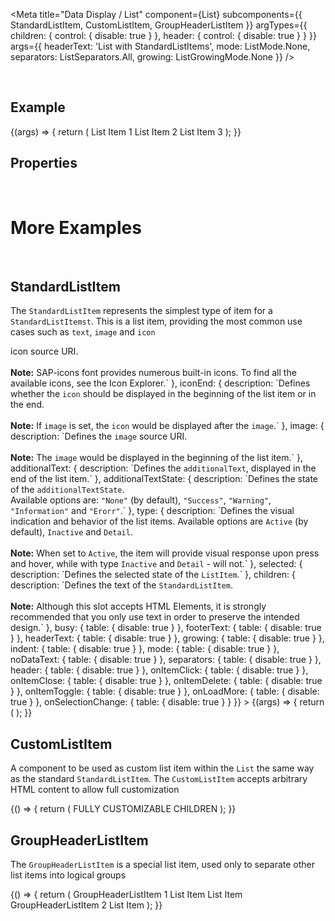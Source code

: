 
<Meta
  title="Data Display / List"
  component={List}
  subcomponents={{ StandardListItem, CustomListItem, GroupHeaderListItem }}
  argTypes={{
    children: { control: { disable: true } },
    header: { control: { disable: true } }
  }}
  args={{
    headerText: 'List with StandardListItems',
    mode: ListMode.None,
    separators: ListSeparators.All,
    growing: ListGrowingMode.None
  }}
/>

<DocsHeader />

<br />

## Example

<Canvas>
  <Story name="Default">
    {(args) => {
      return (
        <List {...args}>
          <StandardListItem additionalText={'3'}>List Item 1</StandardListItem>
          <StandardListItem additionalText={'2'}>List Item 2</StandardListItem>
          <StandardListItem additionalText={'1'}>List Item 3</StandardListItem>
        </List>
      );
    }}
  </Story>
</Canvas>

## Properties

<ArgsTable story="Default" />

<br />

# More Examples

<br />

## StandardListItem

The <code>StandardListItem</code> represents the simplest type of item for a <code>StandardListItemst</code>. This is a
list item, providing the most common use cases such as <code>text</code>, <code>image</code> and <code>icon</code>

<Canvas>
  <Story
    name="with StandardListItem"
    args={{
      description: 'StandardListItem',
      icon: 'employee',
      iconEnd: false,
      image: '',
      additionalText: 'info',
      additionalTextState: ValueState.None,
      type: ListItemType.Active,
      selected: false,
      children: 'List Item'
    }}
    argTypes={{
      description: { description: `Defines the description displayed right under the item text, if such is present.` },
      icon: {
        description: `Defines the <code>icon</code> source URI. <br><br> <b>Note:</b> SAP-icons font provides numerous built-in icons. To find all the available icons, see the <ui5-link target="_blank" href="https://openui5.hana.ondemand.com/test-resources/sap/m/demokit/iconExplorer/webapp/index.html" class="api-table-content-cell-link">Icon Explorer</ui5-link>.`
      },
      iconEnd: {
        description: `Defines whether the <code>icon</code> should be displayed in the beginning of the list item or in the end. <br><br> <b>Note:</b> If <code>image</code> is set, the <code>icon</code> would be displayed after the <code>image</code>.`
      },
      image: {
        description: `Defines the <code>image</code> source URI. <br><br> <b>Note:</b> The <code>image</code> would be displayed in the beginning of the list item.`
      },
      additionalText: {
        description: `Defines the <code>additionalText</code>, displayed in the end of the list item.`
      },
      additionalTextState: {
        description: `Defines the state of the <code>additionalTextState</code>. <br> Available options are: <code>"None"</code> (by default), <code>"Success"</code>, <code>"Warning"</code>, <code>"Information"</code> and <code>"Erorr"</code>.`
      },
      type: {
        description: `Defines the visual indication and behavior of the list items. Available options are <code>Active</code> (by default), <code>Inactive</code> and <code>Detail</code>. <br><br> <b>Note:</b> When set to <code>Active</code>, the item will provide visual response upon press and hover, while with type <code>Inactive</code> and <code>Detail</code> - will not.`
      },
      selected: { description: `Defines the selected state of the <code>ListItem</code>.` },
      children: {
        description: `Defines the text of the <code>StandardListItem</code>. <br><br> <b>Note:</b> Аlthough this slot accepts HTML Elements, it is strongly recommended that you only use text in order to preserve the intended design.`
      },
      busy: { table: { disable: true } },
      footerText: { table: { disable: true } },
      headerText: { table: { disable: true } },
      growing: { table: { disable: true } },
      indent: { table: { disable: true } },
      mode: { table: { disable: true } },
      noDataText: { table: { disable: true } },
      separators: { table: { disable: true } },
      header: { table: { disable: true } },
      onItemClick: { table: { disable: true } },
      onItemClose: { table: { disable: true } },
      onItemDelete: { table: { disable: true } },
      onItemToggle: { table: { disable: true } },
      onLoadMore: { table: { disable: true } },
      onSelectionChange: { table: { disable: true } }
    }}
  >
    {(args) => {
      return (
        <List headerText="List with a customizable StandardListItem">
          <StandardListItem {...args} />
        </List>
      );
    }}
  </Story>
</Canvas>

<ArgsTable story="with StandardListItem" />

<br />

## CustomListItem

A component to be used as custom list item within the <code>List</code> the same way as the standard <code>StandardListItem</code>. The <code>CustomListItem</code> accepts arbitrary HTML content to allow full
customization

<Canvas>
  <Story name="with CustomListItem">
    {() => {
      return (
        <List headerText="List with a CustomListItem">
          <CustomListItem>
            <FlexBox justifyContent={FlexBoxJustifyContent.SpaceAround} style={{ width: '100%' }}>
              <Text style={{ fontWeight: 'bold' }}>FULLY</Text>
              <Text style={{ color: 'red' }}>CUSTOMIZABLE</Text>
              <Text style={{ color: 'white', backgroundColor: ThemingParameters.sapButton_Emphasized_Background }}>
                CHILDREN
              </Text>
            </FlexBox>
          </CustomListItem>
          <CustomListItem>
            <ProgressIndicator value={50} />
          </CustomListItem>
        </List>
      );
    }}
  </Story>
</Canvas>

<br />

## GroupHeaderListItem

The <code>GroupHeaderListItem</code> is a special list item, used only to separate other list items into logical groups

<Canvas>
  <Story name="with GroupHeaderListItem">
    {() => {
      return (
        <List headerText="List with a GroupHeaderListItem">
          <GroupHeaderListItem>GroupHeaderListItem 1</GroupHeaderListItem>
          <StandardListItem>List Item</StandardListItem>
          <StandardListItem>List Item</StandardListItem>
          <GroupHeaderListItem>GroupHeaderListItem 2</GroupHeaderListItem>
          <StandardListItem>List Item</StandardListItem>
        </List>
      );
    }}
  </Story>
</Canvas>

<Footer />
